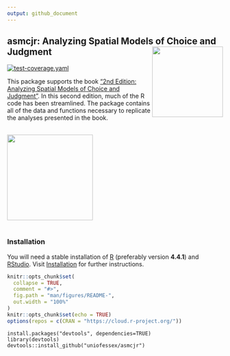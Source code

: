 ```yaml
---
output: github_document
---
```


## asmcjr: Analyzing Spatial Models of Choice and Judgment <img src="man/figures/logo.png" width="165" align="right" /> <br /> 

[![test-coverage.yaml](https://github.com/uniofessex/asmcjr/actions/workflows/test-coverage.yaml/badge.svg)](https://github.com/uniofessex/asmcjr/actions/workflows/test-coverage.yaml)  
  
This package supports the book ["2nd Edition: Analyzing Spatial Models of Choice and Judgment"](https://www.routledge.com/Analyzing-Spatial-Models-of-Choice-and-Judgment/II-Bakker-Carroll-Hare-Poole-Rosenthal/p/book/9781138715332). In this second edition, much of the R code has been streamlined. The package contains all of the data and functions necessary to replicate the analyses presented in the book.

<br />
<img src="https://raw.githack.com/uniofessex/asmcjr/master/man/figures/book_image.jpg" width="200" align="center" />  
&nbsp;

### Installation
You will need a stable installation of [R](https://cran.r-project.org/mirrors.html) (preferably version __4.4.1__) and [RStudio](https://rstudio.com/products/rstudio/download/#download). Visit [Installation](articles/installation.html) for further instructions.


<!-- README.md is generated from README.Rmd. Please edit that file -->

```r
knitr::opts_chunk$set(
  collapse = TRUE,
  comment = "#>",
  fig.path = "man/figures/README-",
  out.width = "100%"
)
knitr::opts_chunk$set(echo = TRUE)
options(repos = c(CRAN = "https://cloud.r-project.org/"))
```

```
install.packages("devtools", dependencies=TRUE)
library(devtools)
devtools::install_github("uniofessex/asmcjr")
```



